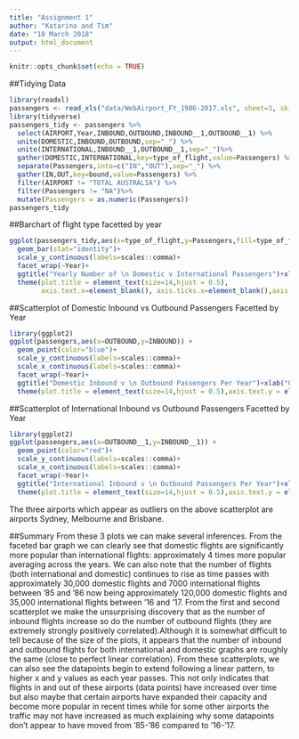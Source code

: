 ---
title: "Assignment 1"
author: "Katarina and Tim"
date: "10 March 2018"
output: html_document
---

```{r setup, include=FALSE}
knitr::opts_chunk$set(echo = TRUE)
```

##Tidying Data
```{r}
library(readxl)
passengers <- read_xls("data/WebAirport_FY_1986-2017.xls", sheet=3, skip=6)
library(tidyverse)
passengers_tidy <- passengers %>%
  select(AIRPORT,Year,INBOUND,OUTBOUND,INBOUND__1,OUTBOUND__1) %>%
  unite(DOMESTIC,INBOUND,OUTBOUND,sep="_") %>%
  unite(INTERNATIONAL,INBOUND__1,OUTBOUND__1,sep="_")%>%
  gather(DOMESTIC,INTERNATIONAL,key=type_of_flight,value=Passengers) %>%
  separate(Passengers,into=c("IN","OUT"),sep="_") %>%
  gather(IN,OUT,key=bound,value=Passengers) %>%
  filter(AIRPORT != "TOTAL AUSTRALIA") %>%
  filter(Passengers != "NA")%>%
  mutate(Passengers = as.numeric(Passengers))
passengers_tidy

```

##Barchart of flight type facetted by year
```{r}
ggplot(passengers_tidy,aes(x=type_of_flight,y=Passengers,fill=type_of_flight))+
  geom_bar(stat="identity")+
  scale_y_continuous(labels=scales::comma)+
  facet_wrap(~Year)+
  ggtitle("Yearly Number of \n Domestic v International Passengers")+xlab("Type of Flight")+ylab("Number of Passengers")+
  theme(plot.title = element_text(size=14,hjust = 0.5),
        axis.text.x=element_blank(), axis.ticks.x=element_blank(),axis.text.y = element_text(size=5))

```

##Scatterplot of Domestic Inbound vs Outbound Passengers Facetted by Year
```{r}
library(ggplot2)
ggplot(passengers,aes(x=OUTBOUND,y=INBOUND)) +
  geom_point(color="blue")+
  scale_y_continuous(labels=scales::comma)+
  scale_x_continuous(labels=scales::comma)+
  facet_wrap(~Year)+
  ggtitle("Domestic Inbound v \n Outbound Passengers Per Year")+xlab("Outbound")+ylab("Inbound")+
  theme(plot.title = element_text(size=14,hjust = 0.5),axis.text.y = element_text(size=5), axis.text.x = element_text(size = 7, angle = 90))
```

##Scatterplot of International Inbound vs Outbound Passengers Facetted by Year
```{r}
library(ggplot2)
ggplot(passengers,aes(x=OUTBOUND__1,y=INBOUND__1)) +
  geom_point(color="red")+
  scale_y_continuous(labels=scales::comma)+
  scale_x_continuous(labels=scales::comma)+
  facet_wrap(~Year)+
  ggtitle("International Inbound v \n Outbound Passengers Per Year")+xlab("Outbound")+ylab("Inbound")+
  theme(plot.title = element_text(size=14,hjust = 0.5),axis.text.y = element_text(size=5), axis.text.x = element_text(size = 7, angle = 90))
```

The three airports which appear as outliers on the above scatterplot are airports Sydney, Melbourne and Brisbane.

##Summary
From these 3 plots we can make several inferences. From the faceted bar graph we can clearly see that domestic flights are significantly more popular than international flights: approximately 4 times more popular averaging across the years. We can also note that the number of flights (both international and domestic) continues to rise as time passes with approximately 30,000 domestic flights and 7000 international flights between '85 and '86 now being approximately 120,000 domestic flights and 35,000 international flights between '16 and '17. From the first and second scatterplot we make the unsurprising discovery that as the number of inbound flights increase so do the number of outbound flights (they are extremely strongly positively correlated).Although it is somewhat difficult to tell because of the size of the plots, it appears that the number of inbound and outbound flights for both international and domestic graphs are roughly the same (close to perfect linear correlation). From these scatterplots, we can also see the datapoints begin to extend following a linear pattern, to higher x and y values as each year passes. This not only indicates that flights in and out of these airports (data points) have increased over time but also maybe that certain airports have expanded their capacity and become more popular in recent times while for some other airports the traffic may not have increased as much explaining why some datapoints don't appear to have moved from '85-'86 compared to '16-'17. 